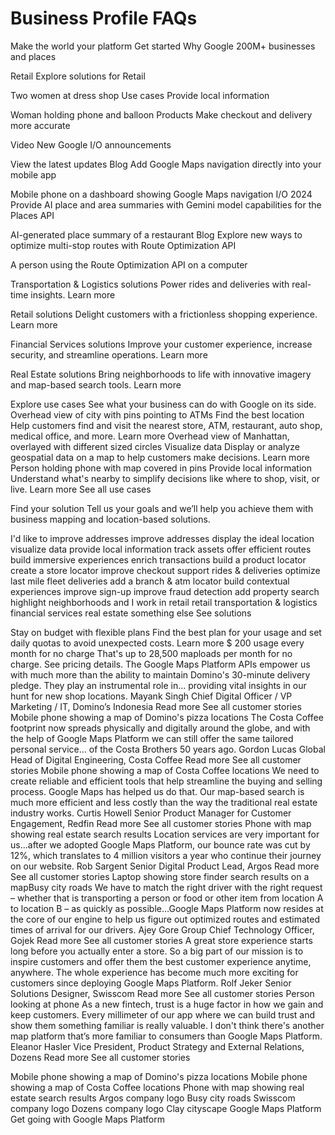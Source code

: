 # Business Profile FAQs

Make the world your platform
Get started
Why Google
200M+
businesses and places


Retail
Explore solutions for Retail

Two women at dress shop
Use cases
Provide local information

Woman holding phone and balloon
Products
Make checkout and delivery more accurate


Video
New Google I/O announcements


View the latest updates
Blog
Add Google Maps navigation directly into your mobile app

Mobile phone on a dashboard showing Google Maps navigation
I/O 2024
Provide AI place and area summaries with Gemini model capabilities for the Places API

AI-generated place summary of a restaurant
Blog
Explore new ways to optimize multi-stop routes with Route Optimization API

A person using the Route Optimization API on a computer

Transportation & Logistics solutions
Power rides and deliveries with real-time insights.
Learn more

Retail solutions
Delight customers with a frictionless shopping experience.
Learn more

Financial Services solutions
Improve your customer experience, increase security, and streamline operations.
Learn more

Real Estate solutions
Bring neighborhoods to life with innovative imagery and map-based search tools.
Learn more

Explore use cases
See what your business can do with Google on its side.
Overhead view of city with pins pointing to ATMs
Find the best location
Help customers find and visit the nearest store, ATM, restaurant, auto shop, medical office, and more.
Learn more
Overhead view of Manhattan, overlayed with different sized circles
Visualize data
Display or analyze geospatial data on a map to help customers make decisions.
Learn more
Person holding phone with map covered in pins
Provide local information
Understand what's nearby to simplify decisions like where to shop, visit, or live.
Learn more
See all use cases

Find your solution
Tell us your goals and we’ll help you achieve them with business mapping and location-based solutions.


I'd like to 
improve addresses
improve addresses
display the ideal location
visualize data
provide local information
track assets
offer efficient routes
build immersive experiences
enrich transactions
build a product locator
create a store locator
improve checkout
support rides & deliveries
optimize last mile fleet deliveries
add a branch & atm locator
build contextual experiences
improve sign-up
improve fraud detection
add property search
highlight neighborhoods
 and I work in 
retail
retail
transportation & logistics
financial services
real estate
something else
See solutions

Stay on budget with flexible plans
Find the best plan for your usage and set daily quotas to avoid unexpected costs.
Learn more
$
200
usage every month for no charge
That's up to 28,500 maploads per month for no charge. See pricing details.
The Google Maps Platform APIs empower us with much more than the ability to maintain Domino's 30-minute delivery pledge. They play an instrumental role in… providing vital insights in our hunt for new shop locations.
Mayank Singh
Chief Digital Officer / VP Marketing / IT, Domino’s Indonesia
Read more
See all customer stories
Mobile phone showing a map of Domino's pizza locations
The Costa Coffee footprint now spreads physically and digitally around the globe, and with the help of Google Maps Platform we can still offer the same tailored personal service… of the Costa Brothers 50 years ago.
Gordon Lucas
Global Head of Digital Engineering, Costa Coffee
Read more
See all customer stories
Mobile phone showing a map of Costa Coffee locations
We need to create reliable and efficient tools that help streamline the buying and selling process. Google Maps has helped us do that. Our map-based search is much more efficient and less costly than the way the traditional real estate industry works.
Curtis Howell
Senior Product Manager for Customer Engagement, Redfin
Read more
See all customer stories
Phone with map showing real estate search results
Location services are very important for us...after we adopted Google Maps Platform, our bounce rate was cut by 12%, which translates to 4 million visitors a year who continue their journey on our website.
Rob Sargent
Senior Digital Product Lead, Argos
Read more
See all customer stories
Laptop showing store finder search results on a mapBusy city roads
We have to match the right driver with the right request – whether that is transporting a person or food or other item from location A to location B – as quickly as possible…Google Maps Platform now resides at the core of our engine to help us figure out optimized routes and estimated times of arrival for our drivers.
Ajey Gore
Group Chief Technology Officer, Gojek
Read more
See all customer stories
A great store experience starts long before you actually enter a store. So a big part of our mission is to inspire customers and offer them the best customer experience anytime, anywhere. The whole experience has become much more exciting for customers since deploying Google Maps Platform.
Rolf Jeker
Senior Solutions Designer, Swisscom
Read more
See all customer stories
Person looking at phone
As a new fintech, trust is a huge factor in how we gain and keep customers. Every millimeter of our app where we can build trust and show them something familiar is really valuable. I don't think there's another map platform that’s more familiar to consumers than Google Maps Platform.
Eleanor Hasler
Vice President, Product Strategy and External Relations, Dozens
Read more
See all customer stories

Mobile phone showing a map of Domino's pizza locations
Mobile phone showing a map of Costa Coffee locations
Phone with map showing real estate search results
Argos company logo
Busy city roads
Swisscom company logo
Dozens company logo
Clay cityscape
Google Maps Platform
Get going with Google Maps Platform